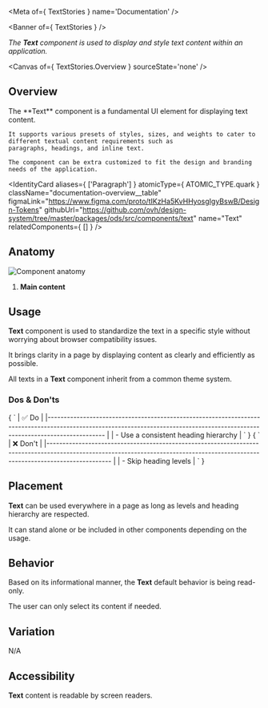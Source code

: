 
<Meta of={ TextStories } name='Documentation' />

<Banner of={ TextStories } />

_The **Text** component is used to display and style text content within an application._

<Canvas of={ TextStories.Overview } sourceState='none' />

## Overview

<div className="documentation-overview">
  <div>
    The **Text** component is a fundamental UI element for displaying text content.

    It supports various presets of styles, sizes, and weights to cater to different textual content requirements such as
    paragraphs, headings, and inline text.

    The component can be extra customized to fit the design and branding needs of the application.
  </div>

  <IdentityCard aliases={ ['Paragraph'] }
                atomicType={ ATOMIC_TYPE.quark }
                className="documentation-overview__table"
                figmaLink="https://www.figma.com/proto/tIKzHa5KvHHyosgIgyBswB/Design-Tokens"
                githubUrl="https://github.com/ovh/design-system/tree/master/packages/ods/src/components/text"
                name="Text"
                relatedComponents={ [] } />
</div>

## Anatomy

![Component anatomy](components/text/anatomy.png "Component anatomy")

1. **Main content**

## Usage

**Text** component is used to standardize the text in a specific style without worrying about browser compatibility issues.

It brings clarity in a page by displaying content as clearly and efficiently as possible.

All texts in a **Text** component inherit from a common theme system.

### Dos & Don'ts

<Markdown className="documentation-do-table">
  { `
| ✅ Do                                                                                                                                                                           |
|------------------------------------------------------------------------------------------------------------------------------------------------------------------------------ |
| - Use a consistent heading hierarchy                                                                                                                                           |
` }
</Markdown>

<Markdown className="documentation-dont-table">
  { `
| ❌ Don't                                                                                                                                                                          |
|-------------------------------------------------------------------------------------------------------------------------------------------------------------------------------- |
| - Skip heading levels                                                                                                                                                      |
` }
</Markdown>

## Placement

**Text** can be used everywhere in a page as long as levels and heading hierarchy are respected.

It can stand alone or be included in other components depending on the usage.

## Behavior

Based on its informational manner, the **Text** default behavior is being read-only.

The user can only select its content if needed.

## Variation

N/A

## Accessibility

**Text** content is readable by screen readers.
